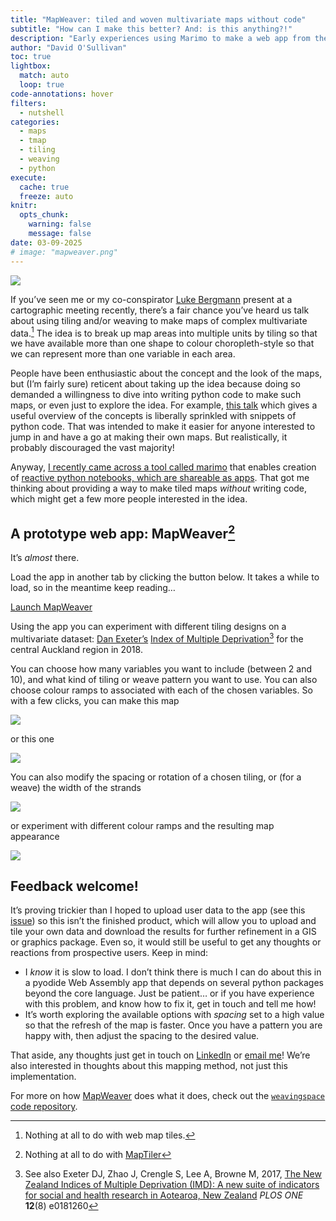 ```yaml
---
title: "MapWeaver: tiled and woven multivariate maps without code"
subtitle: "How can I make this better? And: is this anything?!"
description: "Early experiences using Marimo to make a web app from the weavingspace code."
author: "David O'Sullivan"
toc: true
lightbox:
  match: auto
  loop: true
code-annotations: hover
filters: 
  - nutshell
categories:
  - maps
  - tmap
  - tiling
  - weaving
  - python
execute:
  cache: true
  freeze: auto
knitr:
  opts_chunk: 
    warning: false
    message: false
date: 03-09-2025
# image: "mapweaver.png"
---
```


![](mapweaver.png)

If you've seen me or my co-conspirator [Luke Bergmann](https://geog.ubc.ca/profile/luke-bergmann/) present at a cartographic meeting recently, there's a fair chance you've heard us talk about using tiling and/or weaving to make maps of complex multivariate data.^[Nothing at all to do with web map tiles.] The idea is to break up map areas into multiple units by tiling so that we have available more than one shape to colour choropleth-style so that we can represent more than one variable in each area.

People have been enthusiastic about the concept and the look of the maps, but (I'm fairly sure) reticent about taking up the idea because doing so demanded a willingness to dive into writing python code to make such maps, or even just to explore the idea. For example, [this talk](https://dosull.github.io/weaving-space/presentations/Palmerston-North-Nov-2022/slides/) which gives a useful overview of the concepts is liberally sprinkled with snippets of python code. That was intended to make it easier for anyone interested to jump in and have a go at making their own maps. But realistically, it probably discouraged the vast majority!

Anyway, [I recently came across a tool called marimo](../../notebooks/2025-02-18-marimo.ipynb) that enables creation of [reactive python notebooks, which are shareable as apps](https://marimo.io). That got me thinking about providing a way to make tiled maps _without_ writing code, which might get a few more people interested in the idea.

## A prototype web app: MapWeaver^[<span style="text-transform:none;">Nothing at all to do with [MapTiler](https://maptiler.com)</span>]
It's _almost_ there. 

Load the app in another tab by clicking the button below. It takes a while to load, so in the meantime keep reading... 

[Launch MapWeaver](https://dosull.github.io/mapweaver/app/){.button-link target="_blank"}

Using the app you can experiment with different tiling designs on a multivariate dataset: [Dan Exeter's](https://profiles.auckland.ac.nz/d-exeter) [Index of Multiple Deprivation](https://imdmap.auckland.ac.nz/download/)^[See also Exeter DJ, Zhao J, Crengle S, Lee A, Browne M, 2017, [The New Zealand Indices of Multiple Deprivation (IMD): A new suite of indicators for social and health research in Aotearoa, New Zealand](https://dx.plos.org/10.1371/journal.pone.0181260) _PLOS ONE_ **12**(8) e0181260] for the central Auckland region in 2018.

You can choose how many variables you want to include (between 2 and 10), and what kind of tiling or weave pattern you want to use. You can also choose colour ramps to associated with each of the chosen variables. So with a few clicks, you can make this map

![](mapweaver-cairo.png)

or this one 

![](mapweaver-basket.png)

You can also modify the spacing or rotation of a chosen tiling, or (for a weave) the width of the strands

![](mapweaver-basket-2.png)

or experiment with different colour ramps and the resulting map appearance

![](mapweaver-colour-ramps.png)

## Feedback welcome!
It's proving trickier than I hoped to upload user data to the app (see this [issue](https://github.com/marimo-team/marimo/issues/4031)) so this isn't the finished product, which will allow you to upload and tile your own data and download the results for further refinement in a GIS or graphics package. Even so, it would still be useful to get any thoughts or reactions from prospective users. Keep in mind:

+ I _know_ it is slow to load. I don't think there is much I can do about this in a pyodide Web Assembly app that depends on several python packages beyond the core language. Just be patient... or if you have experience with this problem, and know how to fix it, get in touch and tell me how!
+ It's worth exploring the available options with _spacing_ set to a high value so that the refresh of the map is faster. Once you have a pattern you are happy with, then adjust the spacing to the desired value.

That aside, any thoughts just get in touch on [LinkedIn](https://www.linkedin.com/in/david-o-sullivan-1b8a901b7/) or [email me](mailto:osullivan512@gmail.com)! We're also interested in thoughts about this mapping method, not just this implementation.

For more on how [MapWeaver](https://dosull.github.io/mapweaver/app/) does what it does, check out the [`weavingspace` code repository](https://github.com/DOSull/weaving-space).
